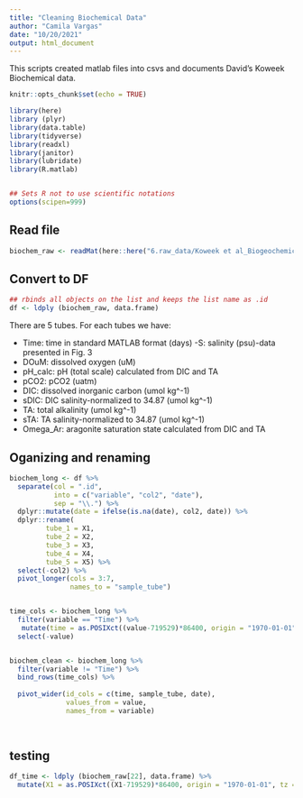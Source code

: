 ```yaml
---
title: "Cleaning Biochemical Data"
author: "Camila Vargas"
date: "10/20/2021"
output: html_document
---
```



This scripts created matlab files into csvs and documents David's Koweek Biochemical data.

```r
knitr::opts_chunk$set(echo = TRUE)

library(here)
library (plyr)
library(data.table)
library(tidyverse)
library(readxl)
library(janitor)
library(lubridate)
library(R.matlab)


## Sets R not to use scientific notations
options(scipen=999) 
```


## Read file
```r
biochem_raw <- readMat(here::here("6.raw_data/Koweek et al_Biogeochemical_Data.mat"))
```

## Convert to DF
```r
## rbinds all objects on the list and keeps the list name as .id
df <- ldply (biochem_raw, data.frame)

```

There are 5 tubes.
For each tubes we have:

- Time: time in standard MATLAB format (days)
-S: salinity (psu)-data presented in Fig. 3
- DOuM: dissolved oxygen (uM)
- pH_calc: pH (total scale) calculated from DIC and TA
- pCO2: pCO2 (uatm)
- DIC: dissolved inorganic carbon (umol kg^-1)
- sDIC: DIC salinity-normalized to 34.87 (umol kg^-1)
- TA: total alkalinity (umol kg^-1)
- sTA: TA salinity-normalized to 34.87 (umol kg^-1)
- Omega_Ar: aragonite saturation state calculated from DIC and TA

## Oganizing and renaming

```r

biochem_long <- df %>% 
  separate(col = ".id",
           into = c("variable", "col2", "date"),
           sep = "\\.") %>% 
  dplyr::mutate(date = ifelse(is.na(date), col2, date)) %>% 
  dplyr::rename(
         tube_1 = X1,
         tube_2 = X2,
         tube_3 = X3,
         tube_4 = X4,
         tube_5 = X5) %>% 
  select(-col2) %>% 
  pivot_longer(cols = 3:7,
               names_to = "sample_tube")


time_cols <- biochem_long %>% 
  filter(variable == "Time") %>% 
   mutate(time = as.POSIXct((value-719529)*86400, origin = "1970-01-01", tz = "HAST")) %>% 
  select(-value)


biochem_clean <- biochem_long %>% 
  filter(variable != "Time") %>% 
  bind_rows(time_cols) %>% 
  
  pivot_wider(id_cols = c(time, sample_tube, date),
              values_from = value,
              names_from = variable)
  
  

```

## testing
```r

df_time <- ldply (biochem_raw[22], data.frame) %>% 
  mutate(X1 = as.POSIXct((X1-719529)*86400, origin = "1970-01-01", tz = "HAST"))

```

